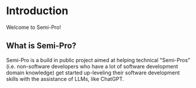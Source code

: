 # Introduction
 
Welcome to Semi-Pro! 

## What is Semi-Pro?

Semi-Pro is a build in public project aimed at helping technical "Semi-Pros" (i.e. non-software developers who have a lot of software development domain knowledge) get started up-leveling their software development skills with the assistance of LLMs, like ChatGPT.
